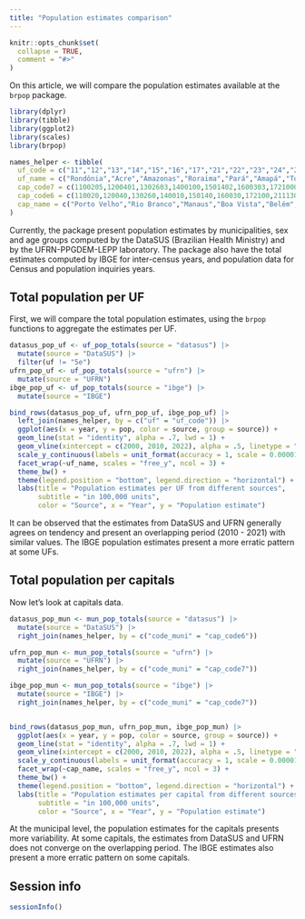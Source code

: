 ```yaml
---
title: "Population estimates comparison"
---
```


```r
knitr::opts_chunk$set(
  collapse = TRUE,
  comment = "#>"
)
```

On this article, we will compare the population estimates available at the `brpop` package.

```r
library(dplyr)
library(tibble)
library(ggplot2)
library(scales)
library(brpop)
```

```r
names_helper <- tibble(
  uf_code = c("11","12","13","14","15","16","17","21","22","23","24","25","26","27","28","29","31","32","33","35","41","42","43","50","51","52","53"),
  uf_name = c("Rondônia","Acre","Amazonas","Roraima","Pará","Amapá","Tocantins","Maranhão","Piauí","Ceará","Rio Grande do Norte","Paraíba","Pernambuco","Alagoas","Sergipe","Bahia","Minas Gerais","Espírito Santo","Rio de Janeiro","São Paulo","Paraná","Santa Catarina","Rio Grande do Sul","Mato Grosso do Sul","Mato Grosso","Goiás","Distrito Federal"),
  cap_code7 = c(1100205,1200401,1302603,1400100,1501402,1600303,1721000,2111300,2211001,2304400,2408102,2507507,2611606,2704302,2800308,2927408,3106200,3205309,3304557,3550308,4106902,4205407,4314902,5002704,5103403,5208707,5300108),
  cap_code6 = c(110020,120040,130260,140010,150140,160030,172100,211130,221100,230440,240810,250750,261160,270430,280030,292740,310620,320530,330455,355030,410690,420540,431490,500270,510340,520870,530010),
  cap_name = c("Porto Velho","Rio Branco","Manaus","Boa Vista","Belém","Macapá","Palmas","São Luís","Teresina","Fortaleza","Natal","João Pessoa","Recife","Maceió","Aracaju","Salvador","Belo Horizonte","Vitória","Rio de Janeiro","São Paulo","Curitiba","Florianópolis","Porto Alegre","Campo Grande","Cuiabá","Goiânia","Brasília")
)
```


Currently, the package present population estimates by municipalities, sex and age groups computed by the DataSUS (Brazilian Health Ministry) and by the UFRN-PPGDEM-LEPP laboratory. The package also have the total estimates computed by IBGE for inter-census years, and population data for Census and population inquiries years.

## Total population per UF

First, we will compare the total population estimates, using the `brpop` functions to aggregate the estimates per UF.

```r
datasus_pop_uf <- uf_pop_totals(source = "datasus") |>
  mutate(source = "DataSUS") |>
  filter(uf != "5e")
ufrn_pop_uf <- uf_pop_totals(source = "ufrn") |>
  mutate(source = "UFRN")
ibge_pop_uf <- uf_pop_totals(source = "ibge") |>
  mutate(source = "IBGE")

bind_rows(datasus_pop_uf, ufrn_pop_uf, ibge_pop_uf) |>
  left_join(names_helper, by = c("uf" = "uf_code")) |>
  ggplot(aes(x = year, y = pop, color = source, group = source)) +
  geom_line(stat = "identity", alpha = .7, lwd = 1) +
  geom_vline(xintercept = c(2000, 2010, 2022), alpha = .5, linetype = "longdash") +
  scale_y_continuous(labels = unit_format(accuracy = 1, scale = 0.00001, unit = NULL)) + 
  facet_wrap(~uf_name, scales = "free_y", ncol = 3) +
  theme_bw() + 
  theme(legend.position = "bottom", legend.direction = "horizontal") +
  labs(title = "Population estimates per UF from different sources",
       subtitle = "in 100,000 units",
       color = "Source", x = "Year", y = "Population estimate")
```

It can be observed that the estimates from DataSUS and UFRN generally agrees on tendency and present an overlapping period (2010 - 2021) with similar values. The IBGE population estimates present a more erratic pattern at some UFs. 

## Total population per capitals

Now let's look at capitals data.

```r
datasus_pop_mun <- mun_pop_totals(source = "datasus") |>
  mutate(source = "DataSUS") |>
  right_join(names_helper, by = c("code_muni" = "cap_code6"))

ufrn_pop_mun <- mun_pop_totals(source = "ufrn") |>
  mutate(source = "UFRN") |>
  right_join(names_helper, by = c("code_muni" = "cap_code7"))

ibge_pop_mun <- mun_pop_totals(source = "ibge") |>
  mutate(source = "IBGE") |>
  right_join(names_helper, by = c("code_muni" = "cap_code7"))


bind_rows(datasus_pop_mun, ufrn_pop_mun, ibge_pop_mun) |>
  ggplot(aes(x = year, y = pop, color = source, group = source)) +
  geom_line(stat = "identity", alpha = .7, lwd = 1) +
  geom_vline(xintercept = c(2000, 2010, 2022), alpha = .5, linetype = "longdash") +
  scale_y_continuous(labels = unit_format(accuracy = 1, scale = 0.00001, unit = NULL)) + 
  facet_wrap(~cap_name, scales = "free_y", ncol = 3) +
  theme_bw() + 
  theme(legend.position = "bottom", legend.direction = "horizontal") +
  labs(title = "Population estimates per capital from different sources",
       subtitle = "in 100,000 units",
       color = "Source", x = "Year", y = "Population estimate")
```

At the municipal level, the population estimates for the capitals presents more variability. At some capitals, the estimates from DataSUS and UFRN does not converge on the overlapping period. The IBGE estimates also present a more erratic pattern on some capitals.

## Session info

```r
sessionInfo()
```

